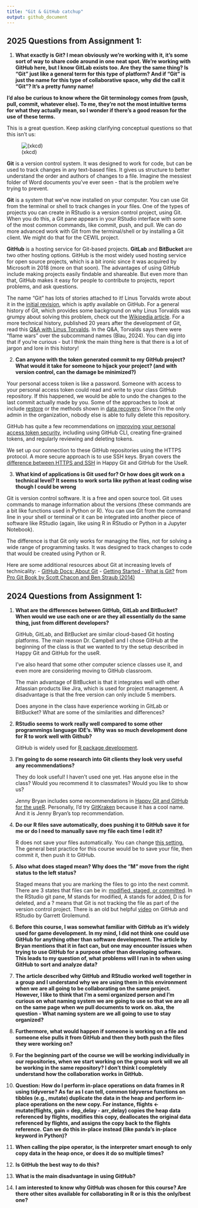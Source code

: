 ```yaml
---
title: "Git & GitHub catchup"
output: github_document
---
```


## 2025 Questions from Assignment 1:

1.  **What exactly is Git? I mean obviously we're working with it, it's some sort of way to share code around in one neat spot. We're working with GitHub here, but I know GitLab exists too. Are they the same thing? Is "Git" just like a general term for this type of platform? And if "Git" is just the name for this type of collaborative space, why did the call it "Git"? It's a pretty funny name!**

**I'd also be curious to know where the Git terminology comes from (push, pull, commit, whatever else). To me, they're not the most intuitive terms for what they actually mean, so I wonder if there's a good reason for the use of these terms.**

This is a great question. Keep asking clarifying conceptual questions so that this isn't us:

![(xkcd)](https://imgs.xkcd.com/comics/git.png)

**Git** is a version control system. It was designed to work for code, but can be used to track changes in any text-based files. It gives us structure to better understand the order and authors of changes to a file. Imagine the messiest folder of Word documents you've ever seen - that is the problem we're trying to prevent.

**Git** is a system that we've now installed on your computer. You can use Git from the terminal or shell to track changes in your files. One of the types of projects you can create in RStudio is a version control project, using Git. When you do this, a Git pane appears in your RStudio interface with some of the most common commands, like commit, push, and pull. We can do more advanced work with Git from the terminal/shell or by installing a Git client. We might do that for the CEWIL project.

**GitHub** is a hosting service for Git-based projects. **GitLab** and **BitBucket** are two other hosting options. GitHub is the most widely used hosting service for open source projects, which is a bit ironic since it was acquired by Microsoft in 2018 (more on that soon). The advantages of using GitHub include making projects easily findable and shareable. But even more than that, GitHub makes it easy for people to contribute to projects, report problems, and ask questions.

The name "Git" has lots of stories attached to it! Linus Torvalds wrote about it in the [initial revision](https://github.com/git/git/blob/e83c5163316f89bfbde7d9ab23ca2e25604af290/README), which is aptly available on GitHub. For a general history of Git, which provides some background on why Linus Torvalds was grumpy about solving this problem, check out the [Wikipedia article](https://en.wikipedia.org/wiki/Git). For a more technical history, published 20 years after the development of Git, read this [Q&A with Linus Torvalds](https://github.blog/open-source/git/git-turns-20-a-qa-with-linus-torvalds/). In the Q&A, Torvalds says there were "flame wars" over the subcommand names (Blau, 2024). You can dig into that if you're curious - but I think the main thing here is that there is a lot of jargon and lore in this history!

2. **Can anyone with the token generated commit to my GitHub project? What would it take for someone to hijack your project? (and with version control, can the damage be minimized?)**

Your personal access token is like a password. Someone with access to your personal access token could read and write to your class GitHub repository. If this happened, we would be able to undo the changes to the last commit actually made by you. Some of the approaches to look at include [restore](https://git-scm.com/docs/git-reset) or the methods shown in [data recovery](https://git-scm.com/book/en/v2/Git-Internals-Maintenance-and-Data-Recovery). Since I'm the only admin in the organization, nobody else is able to fully delete this repository.

GitHub has quite a few recommendations on [improving your personal access token security](https://docs.github.com/en/authentication/keeping-your-account-and-data-secure/managing-your-personal-access-tokens#about-personal-access-tokens), including using GitHub CLI, creating fine-grained tokens, and regularly reviewing and deleting tokens.

We set up our connection to these GitHub repositories using the HTTPS protocol. A more secure approach is to use SSH keys. Bryan covers the [difference between HTTPS and SSH](https://happygitwithr.com/https-pat#https-vs-ssh) in Happy Git and GitHub for the UseR.

3. **What kind of applications is Git used for? Or how does git work on a technical level? It seems to work sorta like python at least coding wise though I could be wrong**

Git is version control software. It is a free and open source tool. Git uses commands to manage information about the versions (these commands are a bit like functions used in Python or R). You can use Git from the command line in your shell or terminal or it can be integrated into another piece of software like RStudio (again, like using R in RStudio or Python in a Jupyter Notebook). 

The difference is that Git only works for managing the files, not for solving a wide range of programming tasks. It was designed to track changes to code that would be created using Python or R.

Here are some additional resources about Git at increasing levels of technicality:
- [GitHub Docs: About Git](https://docs.github.com/en/get-started/using-git/about-git)
- [Getting Started - What is Git?](https://git-scm.com/book/en/v2/Getting-Started-What-is-Git%3F) from [Pro Git Book by Scott Chacon and Ben Straub (2014)](https://git-scm.com/book/en/v2)

## 2024 Questions from Assignment 1:

1.  **What are the differences between GitHub, GitLab and BitBucket? When would we use each one or are they all essentially do the same thing, just from different developers?**

    GitHub, GitLab, and BitBucket are similar cloud-based Git hosting platforms. The main reason Dr. Campbell and I chose GitHub at the beginning of the class is that we wanted to try the setup described in Happy Git and GitHub for the useR.

    I've also heard that some other computer science classes use it, and even more are considering moving to GitHub classroom.

    The main advantage of BitBucket is that it integrates well with other Atlassian products like Jira, which is used for project management. A disadvantage is that the free version can only include 5 members.

    Does anyone in the class have experience working in GitLab or BitBucket? What are some of the similarities and differences?

2.  **RStudio seems to work really well compared to some other programmings language IDE's. Why was so much development done for R to work well with Github?**

    GitHub is widely used for [R package development](https://r-pkgs.org/software-development-practices.html#sec-sw-dev-practices-ci).

3.  **I'm going to do some research into Git clients they look very useful any recommendations?**

    They do look useful! I haven't used one yet. Has anyone else in the class? Would you recommend it to classmates? Would you like to show us?

    Jenny Bryan includes some recommendations in [Happy Git and GitHub for the useR](https://happygitwithr.com/git-client). Personally, I'd try [GitKraken](https://www.gitkraken.com/) because it has a cool name. And it is Jenny Bryan's top recommendation.

4.  **Do our R files save automatically, does pushing it to GitHub save it for me or do I need to manually save my file each time I edit it?**

    R does not save your files automatically. You can change [this setting.](https://posit.co/blog/rstudio-1-3-the-little-things/) The general best practice for this course would be to save your file, then commit it, then push it to GitHub.

5.  **Also what does staged mean? Why does the "M" move from the right status to the left status?**

    Staged means that you are marking the files to go into the next commit. There are 3 states that files can be in: [modified, staged, or committed](https://git-scm.com/book/en/v2/Getting-Started-What-is-Git%3F). In the RStudio git pane, M stands for modified, A stands for added, D is for deleted, and a ? means that Git is not tracking the file as part of the version control project. There is an old but helpful [video](https://posit.co/resources/videos/managing-part-2-github-and-rstudio/) on GitHub and RStudio by Garrett Grolemund.

6.  **Before this course, I was somewhat familiar with GitHub as it's widely used for game development. In my mind, I did not think one could use GitHub for anything other than software development. The article by Bryan mentions that it in fact can, but one may encounter issues when trying to use GitHub for a purpose other than developing software. This leads to my question of, what problems will I run in to when using GitHub to sort and analyze data?**

7.  **The article described why GitHub and RStudio worked well together in a group and I understand why we are using them in this environment when we are all going to be collaborating on the same project. However, I like to think that I'm a semi organized person and I'm curious on what naming system we are going to use so that we are all on the same page when we pull documents to work on. aka, the question - What naming system are we all going to use to stay organized?**

8.  **Furthermore, what would happen if someone is working on a file and someone else pulls it from GitHub and then they both push the files they were working on?**

9.  **For the beginning part of the course we will be working individually in our repositories, when we start working on the group work will we all be working in the same repository? I don't think I completely understand how the collaboration works in GitHub.**

10. **Question: How do I perform in-place operations on data frames in R using tidyverse? As far as I can tell, common tidyverse functions on tibbles (e.g., mutate) duplicate the data in the heap and perform in-place operations on the new copy. For instance, flights \<- mutate(flights, gain = dep_delay - arr_delay) copies the heap data referenced by flights, modifies this copy, deallocates the original data referenced by flights, and assigns the copy back to the flights reference. Can we do this in-place instead (like panda's in-place keyword in Python)?**

11. **When calling the pipe operator, is the interpreter smart enough to only copy data in the heap once, or does it do so multiple times?**

12. **Is GitHub the best way to do this?**

13. **What is the main disadvantage in using GitHub?**

14. **I am interested to know why GitHub was chosen for this course? Are there other sites available for collaborating in R or is this the only/best one?**
